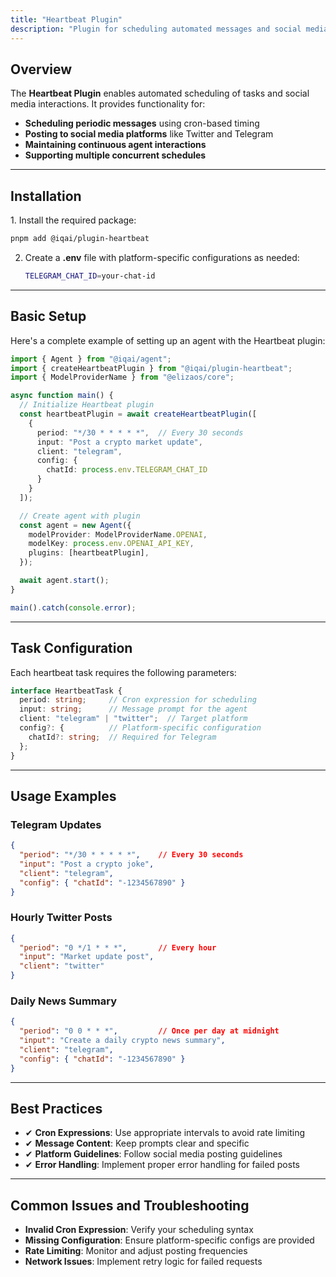 ```yaml
---
title: "Heartbeat Plugin"
description: "Plugin for scheduling automated messages and social media posts using cron-based timing"
---
```



## Overview

The **Heartbeat Plugin** enables automated scheduling of tasks and social media interactions. It provides functionality for:

- **Scheduling periodic messages** using cron-based timing
- **Posting to social media platforms** like Twitter and Telegram
- **Maintaining continuous agent interactions**
- **Supporting multiple concurrent schedules**

---

## Installation

<Steps>
1. Install the required package:

   ```bash
   pnpm add @iqai/plugin-heartbeat
   ```

2. Create a **.env** file with platform-specific configurations as needed:

   ```bash
   TELEGRAM_CHAT_ID=your-chat-id
   ```
</Steps>

---

## Basic Setup

Here's a complete example of setting up an agent with the Heartbeat plugin:

```typescript
import { Agent } from "@iqai/agent";
import { createHeartbeatPlugin } from "@iqai/plugin-heartbeat";
import { ModelProviderName } from "@elizaos/core";

async function main() {
  // Initialize Heartbeat plugin
  const heartbeatPlugin = await createHeartbeatPlugin([
    {
      period: "*/30 * * * * *",  // Every 30 seconds
      input: "Post a crypto market update",
      client: "telegram",
      config: {
        chatId: process.env.TELEGRAM_CHAT_ID
      }
    }
  ]);

  // Create agent with plugin
  const agent = new Agent({
    modelProvider: ModelProviderName.OPENAI,
    modelKey: process.env.OPENAI_API_KEY,
    plugins: [heartbeatPlugin],
  });

  await agent.start();
}

main().catch(console.error);
```

---

## Task Configuration

Each heartbeat task requires the following parameters:

```typescript
interface HeartbeatTask {
  period: string;     // Cron expression for scheduling
  input: string;      // Message prompt for the agent
  client: "telegram" | "twitter";  // Target platform
  config?: {          // Platform-specific configuration
    chatId?: string;  // Required for Telegram
  };
}
```

---

## Usage Examples

### Telegram Updates

```json
{
  "period": "*/30 * * * * *",    // Every 30 seconds
  "input": "Post a crypto joke",
  "client": "telegram",
  "config": { "chatId": "-1234567890" }
}
```

### Hourly Twitter Posts

```json
{
  "period": "0 */1 * * *",       // Every hour
  "input": "Market update post",
  "client": "twitter"
}
```

### Daily News Summary

```json
{
  "period": "0 0 * * *",         // Once per day at midnight
  "input": "Create a daily crypto news summary",
  "client": "telegram",
  "config": { "chatId": "-1234567890" }
}
```

---

## Best Practices

- ✔ **Cron Expressions**: Use appropriate intervals to avoid rate limiting
- ✔ **Message Content**: Keep prompts clear and specific
- ✔ **Platform Guidelines**: Follow social media posting guidelines
- ✔ **Error Handling**: Implement proper error handling for failed posts

---

## Common Issues and Troubleshooting

- **Invalid Cron Expression**: Verify your scheduling syntax
- **Missing Configuration**: Ensure platform-specific configs are provided
- **Rate Limiting**: Monitor and adjust posting frequencies
- **Network Issues**: Implement retry logic for failed requests


